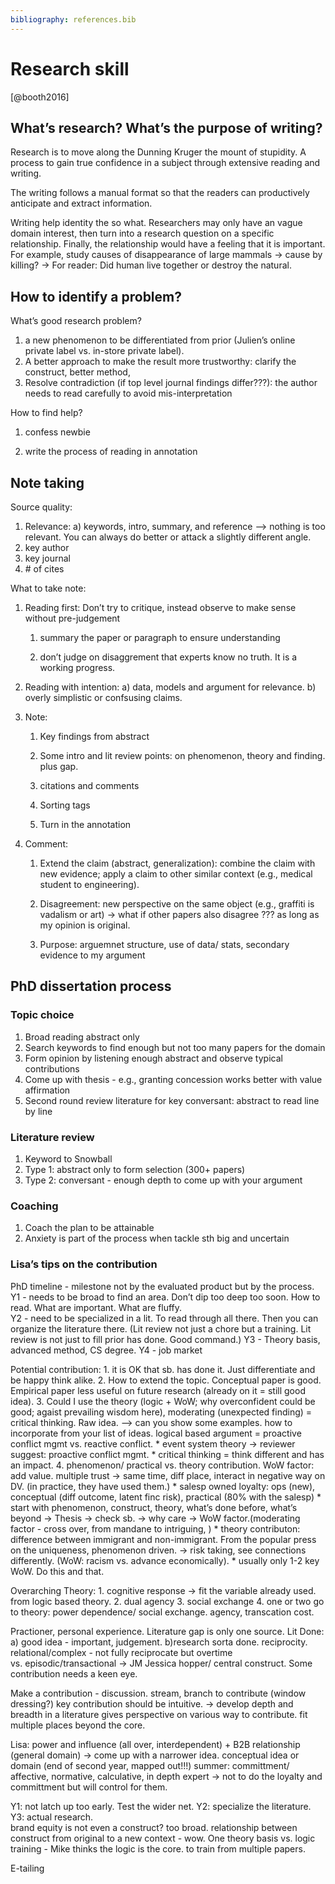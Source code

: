 ```yaml
---
bibliography: references.bib
---
```


# Research skill

[@booth2016]

## What's research? What's the purpose of writing?

Research is to move along the Dunning Kruger the mount of stupidity. A process to gain true confidence in a subject through extensive reading and writing.

The writing follows a manual format so that the readers can productively anticipate and extract information.

Writing help identity the so what. Researchers may only have an vague domain interest, then turn into a research question on a specific relationship. Finally, the relationship would have a feeling that it is important. For example, study causes of disappearance of large mammals -> cause by killing? -> For reader: Did human live together or destroy the natural.

## How to identify a problem? 

What's good research problem?

1.  a new phenomenon to be differentiated from prior (Julien's online private label vs. in-store private label).
2.  A better approach to make the result more trustworthy: clarify the construct, better method,
3.  Resolve contradiction (if top level journal findings differ???): the author needs to read carefully to avoid mis-interpretation

How to find help?

1.  confess newbie

2.  write the process of reading in annotation

## Note taking 

Source quality:

1.  Relevance: a) keywords, intro, summary, and reference --> nothing is too relevant. You can always do better or attack a slightly different angle.
2.  key author
3.  key journal
4.  \# of cites

What to take note:

1.  Reading first: Don't try to critique, instead observe to make sense without pre-judgement

    1.  summary the paper or paragraph to ensure understanding

    2.  don't judge on disaggrement that experts know no truth. It is a working progress.

2.  Reading with intention: a) data, models and argument for relevance. b) overly simplistic or confsusing claims.

3.  Note:

    1.  Key findings from abstract

    2.  Some intro and lit review points: on phenomenon, theory and finding. plus gap.

    3.  citations and comments

    4.  Sorting tags

    5.  Turn in the annotation

4.  Comment:

    1.  Extend the claim (abstract, generalization): combine the claim with new evidence; apply a claim to other similar context (e.g., medical student to engineering).

    2.  Disagreement: new perspective on the same object (e.g., graffiti is vadalism or art) -> what if other papers also disagree ??? as long as my opinion is original.

    3.  Purpose: arguemnet structure, use of data/ stats, secondary evidence to my argument

## PhD dissertation process 

### Topic choice 

1.  Broad reading abstract only
2.  Search keywords to find enough but not too many papers for the domain
3.  Form opinion by listening enough abstract and observe typical contributions
4.  Come up with thesis - e.g., granting concession works better with value affirmation
5.  Second round review literature for key conversant: abstract to read line by line

### Literature review 

1.  Keyword to Snowball
2.  Type 1: abstract only to form selection (300+ papers)
3.  Type 2: conversant - enough depth to come up with your argument

### Coaching 

1.  Coach the plan to be attainable
2.  Anxiety is part of the process when tackle sth big and uncertain


### Lisa's tips on the contribution

PhD timeline - milestone not by the evaluated product but by the process. 
Y1 - needs to be broad to find an area. Don't dip too deep too soon. How to read. What are important. What are fluffy.  
Y2 - need to be specialized in a lit. To read through all there. Then you can organize the literature there. (Lit review not just a chore but a training. Lit review is not just to fill prior has done. Good command.)
Y3 - Theory basis, advanced method, CS degree. 
Y4 - job market

Potential contribution:
1. it is OK that sb. has done it. Just differentiate and be happy think alike. 
2. How to extend the topic. Conceptual paper is good. Empirical paper less useful on future research (already on it = still good idea).
3. Could I use the theory (logic + WoW; why overconfident could be good; agaist prevailing wisdom here), moderating (unexpected finding) = critical thinking. Raw idea. --> can you show some examples. how to incorporate from your list of ideas. logical based argument = proactive conflict mgmt vs. reactive conflict.
* event system theory -> reviewer suggest: proactive conflict mgmt. 
* critical thinking = think different and has an impact. 
4. phenomenon/ practical vs. theory contribution. WoW factor: add value. multiple trust -> same time, diff place, interact in negative way on DV. (in practice, they have used them.)
* salesp owned loyalty: ops (new), conceptual (diff outcome, latent finc risk), practical (80% with the salesp)
* start with phenomenon, construct, theory, what's done before, what's beyond -> Thesis -> check sb. -> why care -> WoW factor.(moderating factor - cross over, from mandane to intriguing, )
* theory contributon: difference between immigrant and non-immigrant. From the popular press on the uniqueness, phenomenon driven. -> risk taking, see connections differently. (WoW: racism vs. advance economically).
* usually only 1-2 key WoW. Do this and that. 

Overarching Theory: 
1. cognitive response -> fit the variable already used. from logic based theory. 
2. dual agency 
3. social exchange 
4. one or two go to theory: power dependence/ social exchange. agency, transcation cost. 


Practioner, personal experience. 
Literature gap is only one source. 
Lit Done: a) good idea - important, judgement.  b)research sorta done. reciprocity. relational/complex - not fully reciprocate but overtime  vs. episodic/transactional -> JM Jessica hopper/ central construct. 
Some contribution needs a keen eye. 

Make a contribution - discussion. stream, branch to contribute (window dressing?) key contribution should be intuitive. 
-> develop depth and breadth in a literature gives perspective on various way to contribute. fit multiple places beyond the core. 

Lisa: power and influence (all over, interdependent) + B2B relationship (general domain) -> come up with a narrower idea.  conceptual idea or domain (end of second year, mapped out!!!)
summer: committment/ affective, normative, calculative, in depth expert -> not to do the loyalty and committment but will control for them. 

Y1: not latch up too early. Test the wider net. 
Y2: specialize the literature.
Y3: actual research.  
brand equity is not even a construct? too broad. 
relationship between construct from original to a new context - wow. 
One theory basis vs. logic training - Mike thinks the logic is the core. to train from multiple papers. 

E-tailing

